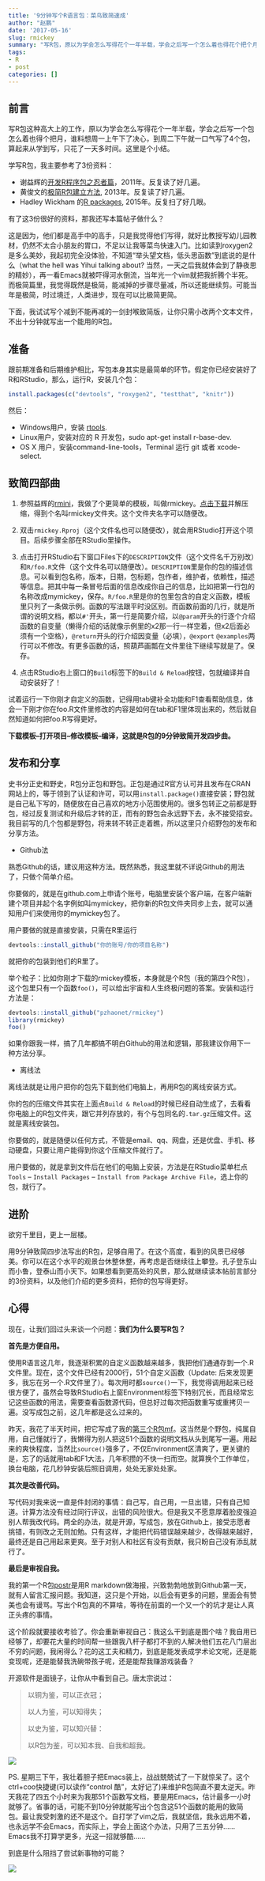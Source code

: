 ```yaml
---
title: '9分钟写个R语言包：菜鸟致简速成'
author: "赵鹏"
date: '2017-05-16'
slug: rmickey
summary: "写R包，原以为学会怎么写得花个一年半载，学会之后写一个怎么着也得花个把个月，谁料想一旦下了决心，我一口气写了4个包，算起来从学到写，只花了一天多时间。"
tags:
- R
- post
categories: []
---
```


## 前言

写R包这种高大上的工作，原以为学会怎么写得花个一年半载，学会之后写一个包怎么着也得个把月，谁料想周一上午下了决心，到周二下午就一口气写了4个包，算起来从学到写，只花了一天多时间。这里是个小结。

学写R包，我主要参考了3份资料：

- 谢益辉的[开发R程序包之忍者篇](https://cos.name/2011/05/write-r-packages-like-a-ninja/)，2011年。反复读了好几遍。
- 黄俊文的[极简R包建立方法](https://cos.name/2013/11/building-r-packages-easily/), 2013年。反复读了好几遍。
- Hadley Wickham 的[R packages](http://r-pkgs.had.co.nz/), 2015年。反复扫了好几眼。

有了这3份很好的资料，那我还写本篇帖子做什么？

这是因为，他们都是高手中的高手，只是我觉得他们写得，就好比教授写幼儿园教材，仍然不太合小朋友的胃口，不足以让我等菜鸟快速入门。比如读到roxygen2是多么美妙，我起初完全没体验，不知道“举头望文档，低头思函数”到底说的是什么（what the hell was Yihui talking about? 当然，一天之后我就体会到了静夜思的精妙），再一看Emacs就被吓得河水倒流，当年光一个vim就把我折腾个半死。而极简篇里，我觉得既然是极简，能减掉的步骤尽量减，所以还能继续剪。可能当年是极简，时过境迁，人类进步，现在可以比极简更简。

下面，我试试写个减到不能再减的一剑封喉致简版，让你只需小改两个文本文件，不出十分钟就写出一个能用的R包。

## 准备

跟前期准备和后期维护相比，写包本身其实是最简单的环节。假定你已经安装好了R和RStudio，那么，运行R，安装几个包：

```r
install.packages(c("devtools", "roxygen2", "testthat", "knitr"))
```

然后：

- Windows用户，安装 [rtools](http://cran.r-project.org/bin/windows/Rtools/).
- Linux用户，安装对应的 R 开发包，sudo apt-get install r-base-dev.
- OS X 用户，安装command-line-tools，Terminal 运行 git 或者 xcode-select.


## 致简四部曲

1. 参照益辉的[rmini](https://github.com/yihui/rmini)，我做了个更简单的模板，叫做rmickey。[点击下载](https://github.com/pzhaonet/rmickey/archive/master.zip)并解压缩，得到个名叫rmickey文件夹。这个文件夹名字可以随便改。

2. 双击`rmickey.Rproj`（这个文件名也可以随便改），就会用RStudio打开这个项目。后续步骤全部在RStudio里操作。

3. 点击打开RStudio右下窗口Files下的`DESCRIPTION`文件（这个文件名千万别改）和`R/foo.R`文件（这个文件名可以随便改）。`DESCRIPTION`里是你的包的描述信息。可以看到包名称，版本，日期，包标题，包作者，维护者，依赖性，描述等信息。把其中每一条冒号后面的信息改成你自己的信息，比如把第一行包的名称改成mymickey，保存。`R/foo.R`里是你的包里包含的自定义函数，模板里只列了一条做示例。函数的写法跟平时没区别。而函数前面的几行，就是所谓的说明文档，都以`#' `开头，第一行是简要介绍，以`@param`开头的行逐个介绍函数的自变量（懒得介绍的话就像示例里的x2那一行一样空着，但x2后面必须有一个空格），`@return`开头的行介绍因变量（必填），`@export` `@examples`两行可以不修改。有更多函数的话，照葫芦画瓢在文件里往下继续写就是了。保存。

4. 点击RStudio右上窗口的`Build`标签下的`Build & Reload`按钮，包就编译并自动安装好了！

试着运行一下你刚才自定义的函数，记得用tab键补全功能和F1查看帮助信息，体会一下刚才你在foo.R文件里修改的内容是如何在tab和F1里体现出来的，然后就自然知道如何把foo.R写得更好。

**下载模板--打开项目--修改模板--编译，这就是R包的9分钟致简开发四步曲。**

## 发布和分享

史书分正史和野史，R包分正包和野包。正包是通过R官方认可并且发布在CRAN网站上的，等于领到了认证和许可，可以用`install.package()`直接安装；野包就是自己私下写的，随便放在自己喜欢的地方小范围使用的。很多包转正之前都是野包，经过反复测试和升级后才转的正，而有的野包会永远野下去，永不接受招安。我目前写的几个包都是野包，将来转不转正走着瞧，所以这里只介绍野包的发布和分享方法。

- Github法

熟悉Github的话，建议用这种方法。既然熟悉，我这里就不详说Github的用法了，只做个简单介绍。

你要做的，就是在github.com上申请个账号，电脑里安装个客户端，在客户端新建个项目并起个名字例如叫mymickey，把你新的R包文件夹同步上去，就可以通知用户们来使用你的mymickey包了。

用户要做的就是直接安装，只需在R里运行

```r
devtools::install_github("你的账号/你的项目名称")
```

就把你的包装到他们的R里了。

举个粒子：比如你刚才下载的rmickey模板，本身就是个R包（我的第四个R包），这个包里只有一个函数`foo()`，可以给出宇宙和人生终极问题的答案。安装和运行方法是：

```r
devtools::install_github("pzhaonet/rmickey")
library(rmickey)
foo()
```

如果你跟我一样，搞了几年都搞不明白Github的用法和逻辑，那我建议你用下一种方法分享。

- 离线法

离线法就是让用户把你的包先下载到他们电脑上，再用R包的离线安装方式。

你的包的压缩文件其实在上面点`Build & Reload`的时候已经自动生成了，去看看你电脑上的R包文件夹，跟它并列存放的，有个与包同名的`.tar.gz`压缩文件。这就是离线安装包。

你要做的，就是随便以任何方式，不管是email、qq、网盘，还是优盘、手机、移动硬盘，只要让用户能得到你这个压缩文件就行了。

用户要做的，就是拿到文件后在他们的电脑上安装，方法是在RStudio菜单栏点`Tools` -- `Install Packages` -- `Install from Package Archive File`，选上你的包，就行了。

## 进阶

欲穷千里目，更上一层楼。

用9分钟致简四步法写出的R包，足够自用了。在这个高度，看到的风景已经够美。你可以在这个水平的观景台休整休整，再考虑是否继续往上攀登。孔子登东山而小鲁，登泰山而小天下。如果想看到更高处的风景，那么就继续读本帖前言部分的3份资料，以及他们介绍的更多资料，把你的包写得更好。

## 心得

现在，让我们回过头来谈一个问题：**我们为什么要写R包？**

**首先是方便自用。**

使用R语言这几年，我逐渐积累的自定义函数越来越多，我把他们通通存到一个.R文件里。现在，这个文件已经有2000行，51个自定义函数（Update: 后来发现更多，我忘在另一个.R文件里了）。每次用时都`source()`一下，我觉得调用起来已经很方便了，虽然会导致RStudio右上窗Environment标签下特别冗长，而且经常忘记这些函数的用法，需要查看函数源代码，但总好过每次把函数重写或重拷贝一遍。没写成包之前，这几年都是这么过来的。

昨天，我花了半天时间，把它写成了我的[第三个R包mf](https://github.com/pzhaonet/mf)。这当然是个野包，纯属自用，自己懂就行了，我懒得为别人把这51个函数的说明文档从头到尾写一遍。用起来的爽快程度，当然比`source()`强多了，不仅Environment区清爽了，更关键的是，忘了的话就用tab和F1大法，几年积攒的不快一扫而空。就算换个工作单位，换台电脑，花几秒钟安装后照旧调用，处处无家处处家。

**其次是改善代码。**

写代码对我来说一直是件封闭的事情：自己写，自己用，一旦出错，只有自己知道。计算方法没有经过同行评议，出错的风险很大。但是我又不愿意厚着脸皮强迫别人帮我改代码。两全的办法，就是开源，写成包，放在Github上，接受志愿者挑错，有则改之无则加勉。只有这样，才能把代码错误越来越少，改得越来越好，最终还是自己用起来更爽。至于对别人和社区有没有贡献，我只盼自己没有添乱就行了。

**最后是审视自我。**

我的第一个R包[postr](https://github.com/pzhaonet/postr)是用R markdown做海报，兴致勃勃地放到Github第一天，就有人留言汇报问题。我知道，这只是个开始，以后会有更多的问题，里面会有赞美也会有谩骂。写出个R包真的不算啥，等待在前面的一个又一个的坑才是让人真正头疼的事情。

这个阶段就要接收考验了。你会重新审视自己：我这么干到底是图个啥？我自用已经够了，却要花大量的时间帮一些跟我八杆子都打不到的人解决他们五花八门层出不穷的问题，我闲得么？花的这工夫和精力，到底是能发表成学术论文呢，还是能变现呢，还是能替我洗碗带孩子呢，还是能帮我赚游戏装备？

开源软件是面镜子，让你从中看到自己。唐太宗说过：

> 以铜为鉴，可以正衣冠；
>
> 以人为鉴，可以知得失；
>
> 以史为鉴，可以知兴替：
>
> 以R包为鉴，可以知本我、自我和超我。

![](http://dapengde.com/wp-content/uploads/2017/03/2017-03-19.jpg)

PS. 星期三下午，我壮着胆子把Emacs装上，战战兢兢试了一下就惊呆了。这个ctrl+coo快捷键(可以读作“control 酷”，太好记了)来维护R包简直不要太逆天。昨天我花了四五个小时来为我那51个函数写文档，要是用Emacs，估计最多一小时就够了。省事的话，可能不到10分钟就能写出个包含这51个函数的能用的致简包。最让我受刺激的还不是这个。自打学了vim之后，我就坚信，我永远用不着，也永远学不会Emacs，而实际上，学会上面这个办法，只用了三五分钟......Emacs我不打算学更多，光这一招就够酷......

到底是什么阻挡了尝试新事物的可能？

![](/img/emacs-coo.gif)